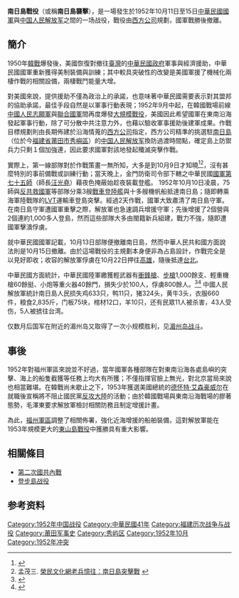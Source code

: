 {{noteTA
 |1=zh-cn:朝鲜战争; zh-tw:韓戰; zh-hk:韓戰; zh-sg:韩战;
}}
{{Infobox Military Conflict
|conflict=南日島戰役
|place= {{CHN-1928}}[[福建省_(中華民國)|福建]][[南日島|南日島]]
|date=1952年10月11日－15日
|result=[[中華民國國軍|中華民國國軍]]勝利，殲滅解放軍南日島守軍與增援後撤離
|combatant1={{ROC}}<hr>支援：{{USA}}
|combatant2={{PRC}}
|commander1={{flagicon|ROC}} [[胡璉|胡璉]]
|commander2={{flagicon|PRC}} [[葉飛|葉飛]]
|units1={{army|ROC|name=中華民國國軍}}
*第七十五師
{{flagicon|ROC|army}} [[反共救國軍|反共救國軍]]
<hr>{{flagicon image|Flag of the U.S. Central Intelligence Agency.svg}} [[中央情報局|中央情報局]]
*[[西方公司|西方公司]]
|units2={{armed forces|PRC|name=中國人民解放軍}}
*第八十三師
|strength1=>6,000人
|strength2=>1,300人
|casualties1=中华人民共和国方面数据：多于150人<ref>《中国人民解放军第三野战军战史》编写组 编著 《中国人民解放军第三野战军战史》 解放军出版社 1996年7月出版 ISBN 978-7-5065-5397-1 第八章</ref>；
中华民国方面数据：80人
|casualties2=中华人民共和国方面数据：伤亡1,300余人<ref>《中国人民解放军第三野战军战史》编写组 编著 《中国人民解放军第三野战军战史》 解放军出版社 1996年7月出版 ISBN 978-7-5065-5397-1第八章</ref>；
中华民国方面数据：500人陣亡<br>800人被俘虜<br>3艘[[魚雷艇|魚雷艇]]和3艘[[帆船|帆船]]被擊沉，
|}}

'''南日島戰役'''（或稱'''南日島襲擊'''），是一場發生於1952年10月11日至15日[[中華民國國軍|中華民國國軍]]與[[中国人民解放军|中国人民解放军]]之間的一场战役，戰役由[[西方公司|西方公司]]規劃，國軍戰勝後撤離。

==簡介==
1950年[[韓戰|韓戰]]爆發後，美國恢復對撤往[[臺灣|臺灣]]的[[中華民國政府|中華民國政府]]軍事與經濟援助，中華民國國軍重新獲得美制裝備與訓練；其中較具突破性的改變是美國軍援了機械化兩棲作戰的相關設備，兩棲戰鬥能量大增。

對美國來說，提供援助不僅為政治上的承諾，也意味著中華民國需要表示對其盟邦的協助承諾，最佳手段自然是以軍事行動表現；1952年9月中起，在韓國戰場前線[[中國人民志願軍|中國人民志願軍]]與[[聯合國軍|聯合國軍]]間再度爆發[[朝鲜战争1952年秋季战役|大規模戰役]]，美國因此希望國軍在東南沿海發起軍事行動，除了可分散中共注意力外，也藉以驗收軍事援助後建軍成果。作戰目標規劃則由長期佈建於沿海情蒐的[[西方公司|西方公司]]指定，西方公司精準的挑選駐[[南日镇|南日島]]（位於今[[福建省|福建省]][[莆田市|莆田市]][[秀嶼區|秀嶼區]]）的[[中国人民解放军|中国人民解放军]]換防過渡時間點，確定島上防禦兵力只剩１個加強連，因此要求國軍對該地發起殲滅突擊作戰。

實際上，第一線部隊對於作戰策畫一無所知，大多是到10月9日才知曉<ref>{{cite magazine
| url = https://epaper.vac.gov.tw/zh-tw/C/2279%7C22/28991/1/Publish.htm
| title = 〈南日島戰役66周年 旋風快打 國軍出奇制勝〉
| author = 陳巍杉
| magazine = 《榮光雙周刊》
| issue = 2354
| date = 2018年10月3日
| publisher = 國軍退除役官兵輔導委員會
| access-date = 2020年9月5日
| archive-date = 2021年2月25日
| archive-url = https://web.archive.org/web/20210225191801/https://epaper.vac.gov.tw/zh-tw/C/2279%7C22/28991/1/Publish.htm
}}</ref><ref>孟茂三. [https://lov.vac.gov.tw/zh-tw/memory_c_3_189.htm 榮民文化網老兵憶往：南日島突擊戰] {{Wayback|url=https://lov.vac.gov.tw/zh-tw/memory_c_3_189.htm |date=20210301065408 }}</ref>，沒有甚麼特別的事前備戰或訓練行動；當天晚上，金門防衛司令部下轄之中華民國[[國軍第七十五師|國軍第七十五師]]（師長[[汪光堯|汪光堯]]）藉夜色掩蔽始趁夜裝載登艦。
1952年10月10日凌晨，75師與[[反共救國軍|反共救國軍]]等部隊分乘3艘[[戰車登陸艦|戰車登陸艦]]與十多艘機帆船抵達南日島；隨即轉乘海軍陸戰隊的[[履帶登陸車|LVT]]運輸車登島突擊。經過2天作戰，國軍大致肅清了南日島守軍。在南日島守軍遭國軍重擊之際，解放軍也急速調兵增援守軍；先後增援了2個營與2個連約1,000多人登島，然而這些部隊大多由閩籍新兵組建，戰力不強，隨即遭國軍擊潰俘虜。

就中華民國國軍記載，10月13日部隊便撤離南日島，然而中華人民共和國方面說法則是10月15日撤離。由於這場戰役的主規劃本身便非為占島設計，作戰完全是以見好即收；收容的解放軍俘虜在10月22日押往[[高雄|高雄]]，隨後抵達[[台北|台北]]。

中華民國方面統計，中華民國陸軍繳獲輕武器有[[衝鋒槍|衝鋒槍]]、[[步槍|步槍]]1,000餘支、輕重機槍60餘挺、小炮等重火器40餘門，損失少於100人，俘虜800餘人。<ref>{{cite book
| title = 《鐵血映丹心：九十星霜止戈留芳》
| url = https://aode.mnd.gov.tw/DownloadHandler.ashx?unitId=165&contentId=1442&uploadId=7930
| editor = 鄧惠鴻
| publisher = 國防部青年日報
| chapter = 南日島突擊戰
| chapter-url = https://aode.mnd.gov.tw/ImageHandler.ashx?unitId=179&contentId=127&uploadId=2187
| page = 200
| date = 2014年12月
| isbn = 9789578625570
| access-date = 2020-09-05
| archive-date = 2022-02-08
| archive-url = https://web.archive.org/web/20220208234637/https://aode.mnd.gov.tw/DownloadHandler.ashx?unitId=165&contentId=1442&uploadId=7930
}}</ref><ref>{{cite magazine
| url = https://epaper.vac.gov.tw/zh-tw/C/2441%7C22/29601/1/Publish.htm
| title = 〈南日島戰役67周年 試鋒南日島 揚威奏凱歌〉
| author = 陳忠
| magazine = 《榮光雙周刊》
| issue = 2380
| date = 2019年10月2日
| publisher = 國軍退除役官兵輔導委員會
| access-date = 2020年9月5日
| archive-date = 2021年2月25日
| archive-url = https://web.archive.org/web/20210225191252/https://epaper.vac.gov.tw/zh-tw/C/2441%7C22/29601/1/Publish.htm
}}</ref>
中國人民解放軍統計南日島人民损失鸡633只，鸭11只，猪324头，黄牛3头，衣服660件，粮食2,835斤，门板75块，棺材12口，羊10只，还有民眾11人被杀害，43人受伤，5人被掳往台湾。

仅数月后国军在附近的湄州岛又取得了一次小规模胜利，见[[湄州岛战斗|湄州岛战斗]]。

==事後==
1952年對福州軍區來說並不好過，當年國軍各種部隊在對東南沿海各處島嶼的突擊、海上的船隻截獲等任務上均大有所獲；不僅指揮官臉上無光，對北京當局來說也相當難堪。在韓戰尚未歇止之下，1953年獲選美國總統的[[德怀特·艾森豪威尔|德怀特·艾森豪威尔]]在就職後宣稱將不阻止國民黨[[反攻大陸|反攻大陸]]的活動；由於韓國戰場與東南沿海戰場的膠著態勢，毛澤東要求解放軍檢討相關防務且制定增援計畫。

為此，[[福州軍區|福州軍區]]調整了相關佈署，強化近海增援的船舶裝備，這對解放軍能在1953年規模更大的[[東山島戰役|東山島戰役]]中獲勝具有重大影響。

== 相關條目 ==
*[[第二次國共內戰|第二次國共內戰]]
*[[登步島战役|登步島战役]]

== 参考资料 ==
{{reflist|30em}}

{{第二次國共內戰}}
{{台湾海峡两岸主题}}
{{PRC conflicts}}

{{DEFAULTSORT:N}}
[[Category:1952年中国战役|Category:1952年中国战役]]
[[Category:中華民國41年|Category:中華民國41年]]
[[Category:福建历次战争与战役|Category:福建历次战争与战役]]
[[Category:莆田军事史|Category:莆田军事史]]
[[Category:秀屿区|Category:秀屿区]]
[[Category:1952年10月|Category:1952年10月]]
[[Category:1952年冲突|Category:1952年冲突]]